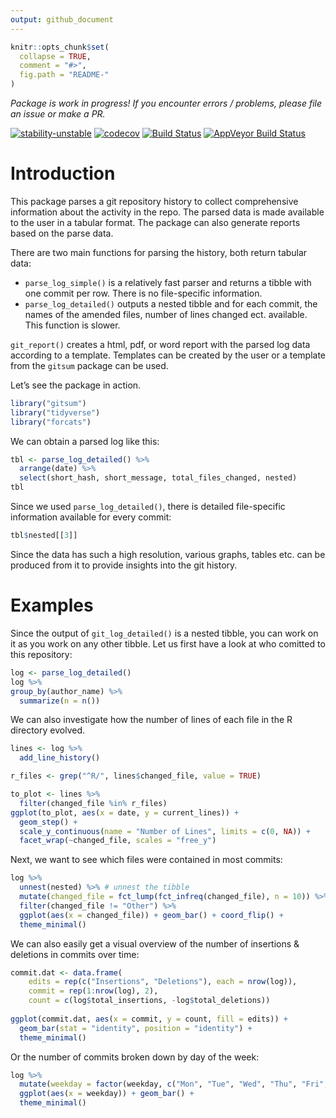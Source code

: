 ```yaml
---
output: github_document
---
```


<!-- README.md is generated from README.Rmd. Please edit that file -->

```r
knitr::opts_chunk$set(
  collapse = TRUE,
  comment = "#>",
  fig.path = "README-"
)
```

*Package is work in progress! If you encounter errors / 
problems, please file an issue or make a PR.*

[![stability-unstable](https://img.shields.io/badge/stability-unstable-yellow.svg)](https://github.com/joethorley/stability-badges#unstable)
[![codecov](https://codecov.io/gh/lorenzwalthert/gitsum/branch/master/graph/badge.svg)](https://codecov.io/gh/lorenzwalthert/gitsum)
[![Build Status](https://travis-ci.org/lorenzwalthert/gitsum.svg?branch=master)](https://travis-ci.org/lorenzwalthert/gitsum)
[![AppVeyor Build Status](https://ci.appveyor.com/api/projects/status/github/lorenzwalthert/gitsum?branch=master&svg=true)](https://ci.appveyor.com/project/lorenzwalthert/gitsum)

# Introduction
This package parses a git repository history to collect 
comprehensive information about the activity in the repo. The parsed 
data is made available to the user in a tabular format. The package can also 
generate reports based on the parse data.

There are two main functions for parsing the history, both return tabular data: 

* `parse_log_simple()` is a relatively fast parser and returns a tibble with 
  one commit per row. There is no file-specific information.
* `parse_log_detailed()` outputs a nested tibble and for each commit, the names
  of the amended files, number of lines changed ect. available. This function
  is slower.

`git_report()` creates a html, pdf, or word report with the parsed log data 
according to a template. Templates can be created by the user or a template 
from the `gitsum` package can be used.

Let's see the package in action.
  
```r
library("gitsum")
library("tidyverse")
library("forcats")
```

We can obtain a parsed log like this:

```r
tbl <- parse_log_detailed() %>%
  arrange(date) %>%
  select(short_hash, short_message, total_files_changed, nested)
tbl 
```

Since we used `parse_log_detailed()`, there is detailed file-specific
information available for every commit:

```r
tbl$nested[[3]]
```

Since the data has such a high resolution, various graphs, tables etc. can be 
produced from it to provide insights into the git history.

# Examples
Since the output of `git_log_detailed()` is a nested tibble, you can work on it 
as you work on any other tibble.
Let us first have a look at who comitted to this repository:
```r
log <- parse_log_detailed()
log %>%
group_by(author_name) %>%
  summarize(n = n())
```

We can also investigate how the number of lines of each file in the R 
directory evolved.
```r
lines <- log %>%
  add_line_history()

r_files <- grep("^R/", lines$changed_file, value = TRUE)

to_plot <- lines %>%
  filter(changed_file %in% r_files)
ggplot(to_plot, aes(x = date, y = current_lines)) + 
  geom_step() + 
  scale_y_continuous(name = "Number of Lines", limits = c(0, NA)) + 
  facet_wrap(~changed_file, scales = "free_y")
```


Next, we want to see which files were contained in most commits:
```r
log %>%
  unnest(nested) %>% # unnest the tibble
  mutate(changed_file = fct_lump(fct_infreq(changed_file), n = 10)) %>%
  filter(changed_file != "Other") %>%
  ggplot(aes(x = changed_file)) + geom_bar() + coord_flip() + 
  theme_minimal()
```

We can also easily get a visual overview of the number of insertions & deletions in commits over time:
```r
commit.dat <- data.frame(
    edits = rep(c("Insertions", "Deletions"), each = nrow(log)),
    commit = rep(1:nrow(log), 2),
    count = c(log$total_insertions, -log$total_deletions))
    
ggplot(commit.dat, aes(x = commit, y = count, fill = edits)) + 
  geom_bar(stat = "identity", position = "identity") +  
  theme_minimal()
```

Or the number of commits broken down by day of the week:
```r
log %>%
  mutate(weekday = factor(weekday, c("Mon", "Tue", "Wed", "Thu", "Fri", "Sat", "Sun"))) %>% 
  ggplot(aes(x = weekday)) + geom_bar() + 
  theme_minimal()
```
